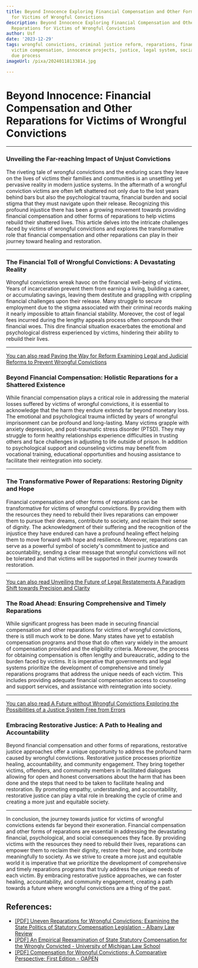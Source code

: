 ```yaml
---
title: Beyond Innocence Exploring Financial Compensation and Other Forms of Reparations
  for Victims of Wrongful Convictions
description: Beyond Innocence Exploring Financial Compensation and Other Forms of
  Reparations for Victims of Wrongful Convictions
author: Usf
date: '2023-12-29'
tags: wrongful convictions, criminal justice reform, reparations, financial compensation,
  victim compensation, innocence projects, justice, legal system, social justice,
  due process
imageUrl: /pixa/20240118133814.jpg

---
```

# Beyond Innocence: Financial Compensation  and Other Reparations for Victims of Wrongful Convictions

---

### Unveiling  the Far-reaching Impact of Unjust Convictions

The riveting tale of wrongful  convictions and the  enduring scars they leave on the lives of victims their families and communities is an unsettling yet pervasive reality in modern justice systems. In the aftermath of a wrongful  conviction victims are often  left shattered not only  due  to the lost years behind bars but also the psychological trauma,  financial  burden and social stigma that they must navigate upon their release. Recognizing this profound injustice there has been a growing movement towards providing financial compensation and other  forms of reparations  to help victims rebuild their shattered lives. This article delves into the intricate challenges faced by victims of wrongful convictions and explores the transformative role  that financial compensation and other reparations can play in their  journey toward healing and restoration.

---

### The Financial Toll of Wrongful Convictions: A  Devastating Reality

Wrongful convictions wreak havoc on the financial well-being of victims. Years of incarceration prevent them from earning a living, building a career, or accumulating savings, leaving them destitute and  grappling  with crippling financial  challenges  upon their release. Many struggle to secure employment due to the stigma associated with their criminal records making it nearly impossible  to  attain financial stability. Moreover, the cost of legal fees incurred during the lengthy appeals process often compounds their financial woes. This dire financial situation exacerbates the emotional and psychological  distress experienced by victims, hindering their ability to rebuild their lives.

---

[You can also read Paving the  Way for Reform Examining Legal and Judicial Reforms to Prevent  Wrongful Convictions](Paving%20the%20Way%20for%20Reform%20Examining%20Legal%20and%20Judicial%20Reforms%20to%20Prevent%20Wrongful%20Convictions)


### Beyond Financial Compensation: Holistic Reparations for a Shattered Existence

While financial compensation plays a critical role in addressing the material  losses  suffered by  victims of  wrongful convictions, it is essential to acknowledge that the harm they endure extends far  beyond monetary loss. The emotional and psychological trauma  inflicted by years of wrongful imprisonment can be profound and long-lasting. Many victims  grapple with anxiety depression, and post-traumatic stress disorder (PTSD). They may struggle  to form healthy relationships experience difficulties in trusting others and  face challenges in adjusting to life outside of prison. In addition to psychological support and counseling victims may benefit from vocational training, educational opportunities and  housing assistance  to  facilitate their reintegration into society.

---

### The Transformative Power of Reparations: Restoring Dignity and  Hope

Financial compensation and other forms of reparations  can be transformative for  victims  of wrongful convictions. By  providing them  with  the resources they need to rebuild their lives reparations can  empower them to pursue their dreams, contribute to society, and reclaim their sense of dignity. The acknowledgment of  their suffering and the recognition of  the injustice they have endured can have a profound healing effect helping them  to move  forward with hope and resilience. Moreover, reparations can serve as a powerful symbol of society's commitment to justice and  accountability, sending a clear message that wrongful convictions will not be tolerated and that victims  will be supported in their journey towards restoration.

---

[You can also read Unveiling the Future of Legal Restatements A Paradigm Shift towards Precision and Clarity](Unveiling%20the%20Future%20of%20Legal%20Restatements%20A%20Paradigm%20Shift%20towards%20Precision%20and%20Clarity)


### The Road Ahead: Ensuring Comprehensive and Timely Reparations

While significant progress has been made in securing financial compensation and other  reparations for victims of wrongful convictions, there is still much work to be done. Many states have yet to establish  compensation programs and those that do often vary widely in the amount of  compensation provided and the eligibility criteria. Moreover, the process for obtaining compensation is  often  lengthy  and bureaucratic, adding to the burden faced by victims. It is  imperative that governments  and  legal systems  prioritize the development of comprehensive and timely reparations programs  that address the  unique needs of each  victim. This  includes providing adequate financial compensation access to counseling and support services, and assistance with reintegration into society.

---

[You  can also read A  Future without Wrongful Convictions Exploring the Possibilities of a  Justice System Free from Errors](A%20Future%20without%20Wrongful%20Convictions%20Exploring%20the%20Possibilities%20of%20a%20Justice%20System%20Free%20from%20Errors)


### Embracing Restorative  Justice: A Path to Healing and Accountability

Beyond financial compensation and other forms of reparations, restorative justice approaches offer a unique opportunity to address the profound  harm caused  by wrongful convictions. Restorative justice processes prioritize healing, accountability, and community engagement. They bring together victims, offenders, and community members in facilitated  dialogues allowing for open and honest conversations about the harm that has been done and the steps that need to be taken to facilitate healing and restoration. By promoting empathy, understanding, and accountability,  restorative justice can play a  vital role in breaking the cycle of crime and creating a more just  and equitable society.

---

In conclusion, the journey towards justice for victims of  wrongful convictions extends far beyond their exoneration. Financial compensation and other forms of reparations are essential in addressing the devastating financial, psychological, and social  consequences they  face. By providing victims with the resources  they need to rebuild their lives, reparations can empower them to reclaim their dignity, restore their hope, and contribute  meaningfully to society. As we strive to create  a more just and  equitable world it is imperative that we  prioritize the development  of  comprehensive and timely reparations programs that truly address the unique needs of each victim. By embracing restorative  justice approaches, we can foster healing, accountability, and community engagement,  creating a path towards a future where wrongful convictions  are a thing  of the past.

## References:
- [[PDF] Uneven Reparations for Wrongful Convictions: Examining the State Politics of Statutory Compensation Legislation - Albany Law Review](https://www.albanylawreview.org/api/v1/articles/69631-uneven-reparations-for-wrongful-convictions-examining-the-state-politics-of-statutory-compensation-legislation.pdf)
- [[PDF] An Empirical Reexamination of State Statutory Compensation for the Wrongly Convicted - University of Michigan Law School](https://www.law.umich.edu/special/exoneration/Documents/Gutman%20Law%20Review%20Article%201.pdf)
- [[PDF] Compensation for Wrongful Convictions; A Comparative Perspective; First Edition - OAPEN](https://library.oapen.org/bitstream/id/4564ffcc-2fdb-4038-b08b-74354813b71a/9781000859201.pdf)

